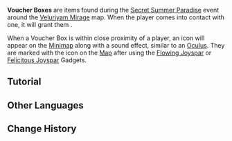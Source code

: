 {{Terminology Infobox
|image        = Voucher Box.png
|type         = Exploration
|event        = Secret Summer Paradise
|area         = Veluriyam Mirage
|source1      = Found in the [[Veluriyam Mirage]] during the [[Secret Summer Paradise]] Event
}}
{{Description|Box that contains Joyeux Vouchers. They have a unique flower-like shape and can only be found in the Veluriyam Mirage. They are also important collectibles for guests who wish to win rewards. Using the Flowing Joyspar and Felicitous Joyspar seems to allow one to more effectively find them...|[[Map]] description}}
'''Voucher Boxes''' are items found during the [[Secret Summer Paradise]] event around the [[Veluriyam Mirage]] map. When the player comes into contact with one, it will grant them {{Item|Joyeux Voucher|x=4}}.

When a Voucher Box is within close proximity of a player, an icon {{Icon|Voucher Box}} will appear on the [[Minimap]] along with a sound effect, similar to an [[Oculus]]. They are marked with the icon on the [[Map]] after using the [[Flowing Joyspar]] or [[Felicitous Joyspar]] Gadgets.

==Tutorial==
{{Transclude|Joyeux Voucher|Tutorial}}

==Other Languages==
{{Other Languages
|en      = Voucher Box
|zhs     = 礼券秘盒
|zhs_rm  = 
|zht     = 禮券秘盒
|zht_rm  = 
|zh_tl   = 
|ja      = クーポンボックス
|ja_rm   = Kuupon Bokkusu
|ja_tl   = Coupon Box
|ko      = 쿠폰 주머니
|ko_tl   = Coupon Pocket
|es      = Sorprecaja
|es_tl   = Surprise Box
|fr      = Boîte de coupons
|fr_tl   = Coupon Box
|ru      = Ларец с купонами
|ru_tl   = Box With Coupons
|th      = หีบคูปองลับ
|th_rm   = 
|th_tl   = 
|vi      = Hộp Phiếu Quà
|vi_tl   = 
|de      = Gutscheinkiste
|de_tl   = Voucher Box
|id      = Kotak Voucher
|id_tl   = Voucher Box
|pt      = Caixa Misteriosa de Cupons
|pt_tl   = 
|tr      = Bilet Kutusu
|tr_tl   = 
|it      = Scatola di coupon
|it_tl   = 
}}

==Change History==
{{Change History|3.8}}